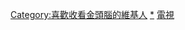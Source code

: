 {{Userbox
  |id=金頭腦
  |id-c=#000000
  |id-fc=#FFFF00
  |id-s=11
  |info=這個用戶喜歡收看[[台灣]]的[[金頭腦]]。
  |info-c=#0AF1FF
  |info-fc=#09610F
  |info-s=9
  |border-c=#FFFFFF
  |border-s=1
}}<includeonly>
[[Category:喜歡收看金頭腦的維基人]]
</includeonly><noinclude>
[[Category:喜歡收看金頭腦的維基人|*]]
[[Category:媒體用戶框模板|電視]]
</noinclude>